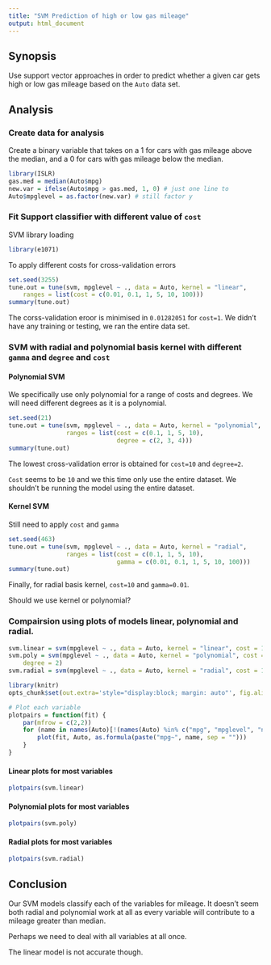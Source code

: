 ```yaml
---
title: "SVM Prediction of high or low gas mileage"
output: html_document
---
```


## Synopsis

Use support vector approaches in order to predict whether a given car gets high or low gas mileage based on the `Auto` data set.

## Analysis


### Create data for analysis

Create a binary variable that takes on a 1 for cars with gas mileage above the median, and a 0 for cars with gas mileage below the median.

```r
library(ISLR)
gas.med = median(Auto$mpg)
new.var = ifelse(Auto$mpg > gas.med, 1, 0) # just one line to 
Auto$mpglevel = as.factor(new.var) # still factor y
```

### Fit Support classifier with different value of `cost`

SVM library loading

```r
library(e1071)
```

To apply different costs for cross-validation errors

```r
set.seed(3255)
tune.out = tune(svm, mpglevel ~ ., data = Auto, kernel = "linear", 
    ranges = list(cost = c(0.01, 0.1, 1, 5, 10, 100)))
summary(tune.out)
```

The corss-validation eroor is minimised in `0.01282051` for `cost=1`. We didn't have any training or testing, we ran the entire data set.


### SVM with radial and polynomial basis kernel with different `gamma` and `degree` and `cost`

#### Polynomial SVM

We specifically use only polynomial for a range of costs and degrees. We will need different degrees as it is a polynomial.

```r
set.seed(21)
tune.out = tune(svm, mpglevel ~ ., data = Auto, kernel = "polynomial", 
                ranges = list(cost = c(0.1, 1, 5, 10), 
                              degree = c(2, 3, 4)))
summary(tune.out)
```

The lowest cross-validation error is obtained for `cost=10` and `degree=2`. 

`Cost` seems to be `10` and we this time only use the entire dataset. We shouldn't be running the model using the entire dataset.

#### Kernel SVM

Still need to apply `cost` and `gamma`

```r
set.seed(463)
tune.out = tune(svm, mpglevel ~ ., data = Auto, kernel = "radial", 
                ranges = list(cost = c(0.1, 1, 5, 10), 
                              gamma = c(0.01, 0.1, 1, 5, 10, 100)))
summary(tune.out)
```

Finally, for radial basis kernel, `cost=10` and `gamma=0.01`.

Should we use kernel or polynomial?

### Compairsion using plots of models linear, polynomial and radial.

```r
svm.linear = svm(mpglevel ~ ., data = Auto, kernel = "linear", cost = 1)
svm.poly = svm(mpglevel ~ ., data = Auto, kernel = "polynomial", cost = 10, 
    degree = 2)
svm.radial = svm(mpglevel ~ ., data = Auto, kernel = "radial", cost = 10, gamma = 0.01)
```

```r
library(knitr)
opts_chunk$set(out.extra='style="display:block; margin: auto"', fig.align="center")

# Plot each variable
plotpairs = function(fit) {
    par(mfrow = c(2,2))
    for (name in names(Auto)[!(names(Auto) %in% c("mpg", "mpglevel", "name"))]) {
        plot(fit, Auto, as.formula(paste("mpg~", name, sep = "")))
    }
}
```

#### Linear plots for most variables

```r
plotpairs(svm.linear)
```

#### Polynomial plots for most variables

```r
plotpairs(svm.poly)
```

#### Radial plots for most variables

```r
plotpairs(svm.radial)
```


## Conclusion

Our SVM models classify each of the variables for mileage. It doesn't seem both radial and polynomial work at all as every variable will contribute to a mileage greater than median.

Perhaps we need to deal with all variables at all once.

The linear model is not accurate though.

